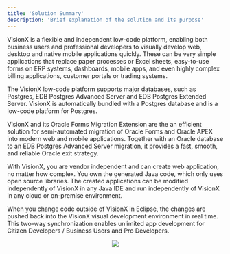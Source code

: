 ```yaml
---
title: 'Solution Summary'
description: 'Brief explanation of the solution and its purpose'
---
```

VisionX is a flexible and independent low-code platform, enabling both business users and professional developers to visually develop web, desktop and native mobile applications quickly. These can be very simple applications that replace paper processes or Excel sheets, easy-to-use forms on ERP systems, dashboards, mobile apps, and even highly complex billing applications, customer portals or trading systems.

The VisionX low-code platform supports major databases, such as Postgres, EDB Postgres Advanced Server and EDB Postgres Extended Server. VisionX is automatically bundled with a Postgres database and is a low-code platform for Postgres.

VisionX and its Oracle Forms Migration Extension are the an efficient solution for semi-automated migration of Oracle Forms and Oracle APEX into modern web and mobile applications. Together with an Oracle database to an EDB Postgres Advanced Server migration, it provides a fast, smooth, and reliable Oracle exit strategy.

With VisionX, you are vendor independent and can create web application, no matter how complex. You own the generated Java code, which only uses open source libraries. The created applications can be modified independently of VisionX in any Java IDE and run independently of VisionX in any cloud or on-premise environment. 

When you change code outside of VisionX in Eclipse, the changes are pushed back into the VisionX visual development environment in real time. This two-way synchronization enables unlimited app development for Citizen Developers / Business Users and Pro Developers.

<p align="center">
  <img src="Images/system-architecture-application.png">
</p>
